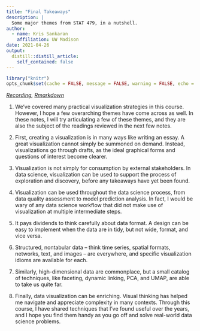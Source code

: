 ```yaml
---
title: "Final Takeaways"
description: | 
  Some major themes from STAT 479, in a nutshell.
author:
  - name: Kris Sankaran
    affiliation: UW Madison
date: 2021-04-26
output:
  distill::distill_article:
    self_contained: false
---
```


```r
library("knitr")
opts_chunk$set(cache = FALSE, message = FALSE, warning = FALSE, echo = TRUE)
```

_[Recording](https://mediaspace.wisc.edu/media/Week%2014%20%5B1%5D%20Final%20Takeaways/1_g0ijyqpn), [Rmarkdown](https://github.com/krisrs1128/stat479/blob/master/_posts/2021-04-23-week14-1/week14-1.Rmd)_

1. We've covered many practical visualization strategies in this course.
However, I hope a few overarching themes have come across as well. In these
notes, I will try articulating a few of these themes, and they are also the
subject of the readings reviewed in the next few notes.

2. First, creating a visualization is in many ways like writing an essay. A
great visualization cannot simply be summoned on demand. Instead, visualizations
go through drafts, as the ideal graphical forms and questions of interest become
clearer.

3. Visualization is not simply for consumption by external stakeholders. In data
science, visualization can be used to support the process of exploration and
discovery, before any takeaways have yet been found.

4. Visualization can be used throughout the data science process, from data
quality assessment to model prediction analysis. In fact, I would be wary of any
data science workflow that did not make use of visualization at multiple
intermediate steps.

5. It pays dividends to think carefully about data format. A design can be easy
to implement when the data are in tidy, but not wide, format, and vice versa.

6. Structured, nontabular data -- think time series, spatial formats, networks,
text, and images -- are everywhere, and specific visualization idioms are
available for each.

7. Similarly, high-dimensional data are commonplace, but a small catalog of
techniques, like faceting, dynamic linking, PCA, and UMAP, are able to take us
quite far.

8. Finally, data visualization can be enriching. Visual thinking has helped me
navigate and appreciate complexity in many contexts. Through this course, I have
shared techniques that I've found useful over the years, and I hope you find
them handy as you go off and solve real-world data science problems.
